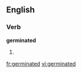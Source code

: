 ==English==

===Verb===
'''germinated'''

# {{present participle of|[[germinate]]}}

[[fr:germinated]]
[[vi:germinated]]